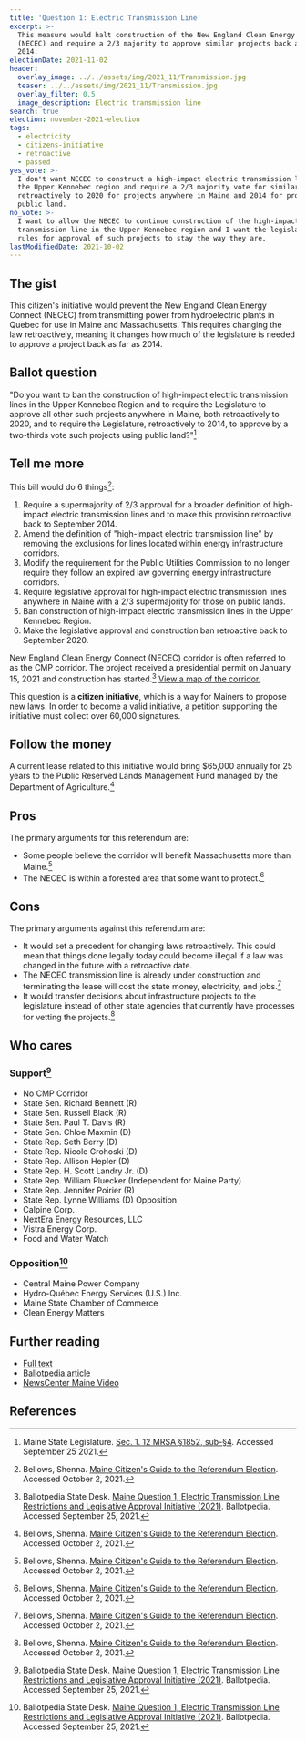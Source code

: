 ```yaml
---
title: 'Question 1: Electric Transmission Line'
excerpt: >-
  This measure would halt construction of the New England Clean Energy Connect
  (NECEC) and require a 2/3 majority to approve similar projects back as far as
  2014.
electionDate: 2021-11-02
header:
  overlay_image: ../../assets/img/2021_11/Transmission.jpg
  teaser: ../../assets/img/2021_11/Transmission.jpg
  overlay_filter: 0.5
  image_description: Electric transmission line
search: true
election: november-2021-election
tags:
  - electricity
  - citizens-initiative
  - retroactive
  - passed
yes_vote: >-
  I don't want NECEC to construct a high-impact electric transmission line in
  the Upper Kennebec region and require a 2/3 majority vote for similar projects
  retroactively to 2020 for projects anywhere in Maine and 2014 for projects on
  public land.
no_vote: >-
  I want to allow the NECEC to continue construction of the high-impact electric
  transmission line in the Upper Kennebec region and I want the legislative
  rules for approval of such projects to stay the way they are.
lastModifiedDate: 2021-10-02
---
```


## The gist

This citizen's initiative would prevent the New England Clean Energy Connect (NECEC) from transmitting power from hydroelectric plants in Quebec for use in Maine and Massachusetts. This requires changing the law retroactively, meaning it changes how much of the legislature is needed to approve a project back as far as 2014.

## Ballot question

"Do you want to ban the construction of high-impact electric transmission lines in the Upper Kennebec Region and to require the Legislature to approve all other such projects anywhere in Maine, both retroactively to 2020, and to require the Legislature, retroactively to 2014, to approve by a two-thirds vote such projects using public land?"[^1]

<YesNoTable yesContent={frontmatter.yes_vote} noContent={frontmatter.no_vote} />

## Tell me more

This bill would do 6 things[^4]:

1. Require a supermajority of 2/3 approval for a broader definition of high-impact electric transmission lines and to make this provision retroactive back to September 2014.
2. Amend the definition of "high-impact electric transmission line" by removing the exclusions for lines located within energy infrastructure corridors.
3. Modify the requirement for the Public Utilities Commission to no longer require they follow an expired law governing energy infrastructure corridors.
4. Require legislative approval for high-impact electric transmission lines anywhere in Maine with a 2/3 supermajority for those on public lands.
5. Ban construction of high-impact electric transmission lines in the Upper Kennebec Region.
6. Make the legislative approval and construction ban retroactive back to September 2020.

New England Clean Energy Connect (NECEC) corridor is often referred to as the CMP corridor. The project received a presidential permit on January 15, 2021 and construction has started.[^2] [View a map of the corridor.](<https://ballotpedia.org/Maine_Question_1,_Electric_Transmission_Line_Restrictions_and_Legislative_Approval_Initiative_(2021)#Background>)

This question is a **citizen initiative**, which is a way for Mainers to propose new laws. In order to become a valid initiative, a petition supporting the initiative must collect over 60,000 signatures.

## Follow the money

A current lease related to this initiative would bring $65,000 annually for 25 years to the Public Reserved Lands Management Fund managed by the Department of Agriculture.[^4]

## Pros

The primary arguments for this referendum are:

- Some people believe the corridor will benefit Massachusetts more than Maine.[^4]
- The NECEC is within a forested area that some want to protect.[^4]

## Cons

The primary arguments against this referendum are:

- It would set a precedent for changing laws retroactively. This could mean that things done legally today could become illegal if a law was changed in the future with a retroactive date.
- The NECEC transmission line is already under construction and terminating the lease will cost the state money, electricity, and jobs.[^4]
- It would transfer decisions about infrastructure projects to the legislature instead of other state agencies that currently have processes for vetting the projects.[^4]

## Who cares

### Support[^2]

- No CMP Corridor
- State Sen. Richard Bennett (R)
- State Sen. Russell Black (R)
- State Sen. Paul T. Davis (R)
- State Sen. Chloe Maxmin (D)
- State Rep. Seth Berry (D)
- State Rep. Nicole Grohoski (D)
- State Rep. Allison Hepler (D)
- State Rep. H. Scott Landry Jr. (D)
- State Rep. William Pluecker (Independent for Maine Party)
- State Rep. Jennifer Poirier (R)
- State Rep. Lynne Williams (D) Opposition
- Calpine Corp.
- NextEra Energy Resources, LLC
- Vistra Energy Corp.
- Food and Water Watch

### Opposition[^2]

- Central Maine Power Company
- Hydro-Québec Energy Services (U.S.) Inc.
- Maine State Chamber of Commerce
- Clean Energy Matters

## Further reading

- [Full text](https://www.maine.gov/sos/cec/elec/citizens/line.pdf)
- [Ballotpedia article](<https://ballotpedia.org/Maine_Question_1,_Electric_Transmission_Line_Restrictions_and_Legislative_Approval_Initiative_(2021)>)
- [NewsCenter Maine Video](https://www.newscentermaine.com/article/news/politics/ballot-question-1-explained-high-impact-transmission-cmp-central-maine-power-corridor-new-england-clean-energy-corridor/97-8d9808c3-380e-4d37-b0c7-d78870f22d1a)

## References

[^1]: Maine State Legislature. [Sec. 1. 12 MRSA §1852, sub-§4](https://www.maine.gov/sos/cec/elec/citizens/line.pdf). Accessed September 25 2021.

[^2]: Ballotpedia State Desk. [Maine Question 1, Electric Transmission Line Restrictions and Legislative Approval Initiative (2021)](<https://ballotpedia.org/Maine_Question_1,_Electric_Transmission_Line_Restrictions_and_Legislative_Approval_Initiative_(2021)>). Ballotpedia. Accessed September 25, 2021.

[^4]: Bellows, Shenna. [Maine Citizen's Guide to the Referendum Election](https://www.maine.gov/sos/cec/elec/upcoming/pdf/11-21citizensguide.pdf). Accessed October 2, 2021.
